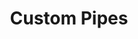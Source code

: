 ---
id: "q_angular_med_015"
questionType: "MULTIPLE_CHOICE"
title: "Custom Pipes"
description: "Which method must be implemented in a custom pipe?"
difficulty: "MEDIUM"
category: "Angular"
options:
  - "transform()"
  - "convert()"
  - "pipe()"
  - "apply()"
correctAnswer: 0
---